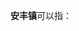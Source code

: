 '''安丰镇'''可以指：
{{PRC admin/disambig|32/09/81/108/000|32/12/81/104/000|34/15/21/111/000}}
{{disambig|cat=三字中国镇名消歧义}}